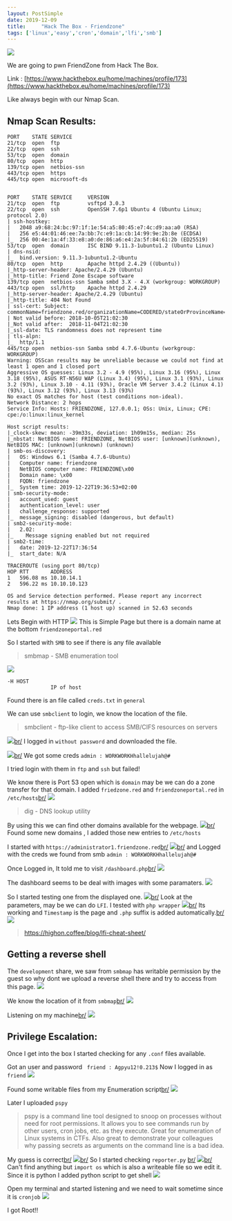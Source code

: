 ```yaml
---
layout: PostSimple
date: 2019-12-09
title:     "Hack The Box - Friendzone"
tags: ['linux','easy','cron','domain','lfi','smb']
---
```


![](https://raw.githubusercontent.com/ghostbyt3/ghostbyt3.github.io/master/public/static/images/htb-friendzone/1.png)

We are going to pwn FriendZone from Hack The Box.

Link : [https://www.hackthebox.eu/home/machines/profile/173](https://www.hackthebox.eu/home/machines/profile/173)


Like always begin with our Nmap Scan.

## Nmap Scan Results:

```
PORT    STATE SERVICE
21/tcp  open  ftp
22/tcp  open  ssh
53/tcp  open  domain
80/tcp  open  http
139/tcp open  netbios-ssn
443/tcp open  https
445/tcp open  microsoft-ds


PORT    STATE SERVICE     VERSION
21/tcp  open  ftp         vsftpd 3.0.3
22/tcp  open  ssh         OpenSSH 7.6p1 Ubuntu 4 (Ubuntu Linux; protocol 2.0)
| ssh-hostkey: 
|   2048 a9:68:24:bc:97:1f:1e:54:a5:80:45:e7:4c:d9:aa:a0 (RSA)
|   256 e5:44:01:46:ee:7a:bb:7c:e9:1a:cb:14:99:9e:2b:8e (ECDSA)
|_  256 00:4e:1a:4f:33:e8:a0:de:86:a6:e4:2a:5f:84:61:2b (ED25519)
53/tcp  open  domain      ISC BIND 9.11.3-1ubuntu1.2 (Ubuntu Linux)
| dns-nsid: 
|_  bind.version: 9.11.3-1ubuntu1.2-Ubuntu
80/tcp  open  http        Apache httpd 2.4.29 ((Ubuntu))
|_http-server-header: Apache/2.4.29 (Ubuntu)
|_http-title: Friend Zone Escape software
139/tcp open  netbios-ssn Samba smbd 3.X - 4.X (workgroup: WORKGROUP)
443/tcp open  ssl/http    Apache httpd 2.4.29
|_http-server-header: Apache/2.4.29 (Ubuntu)
|_http-title: 404 Not Found
| ssl-cert: Subject: commonName=friendzone.red/organizationName=CODERED/stateOrProvinceName=CODERED/countryName=JO
| Not valid before: 2018-10-05T21:02:30
|_Not valid after:  2018-11-04T21:02:30
|_ssl-date: TLS randomness does not represent time
| tls-alpn: 
|_  http/1.1
445/tcp open  netbios-ssn Samba smbd 4.7.6-Ubuntu (workgroup: WORKGROUP)
Warning: OSScan results may be unreliable because we could not find at least 1 open and 1 closed port
Aggressive OS guesses: Linux 3.2 - 4.9 (95%), Linux 3.16 (95%), Linux 3.18 (95%), ASUS RT-N56U WAP (Linux 3.4) (95%), Linux 3.1 (93%), Linux 3.2 (93%), Linux 3.10 - 4.11 (93%), Oracle VM Server 3.4.2 (Linux 4.1) (93%), Linux 3.12 (93%), Linux 3.13 (93%)
No exact OS matches for host (test conditions non-ideal).
Network Distance: 2 hops
Service Info: Hosts: FRIENDZONE, 127.0.0.1; OSs: Unix, Linux; CPE: cpe:/o:linux:linux_kernel

Host script results:
|_clock-skew: mean: -39m33s, deviation: 1h09m15s, median: 25s
|_nbstat: NetBIOS name: FRIENDZONE, NetBIOS user: [unknown](unknown), NetBIOS MAC: [unknown](unknown) (unknown)
| smb-os-discovery: 
|   OS: Windows 6.1 (Samba 4.7.6-Ubuntu)
|   Computer name: friendzone
|   NetBIOS computer name: FRIENDZONE\x00
|   Domain name: \x00
|   FQDN: friendzone
|_  System time: 2019-12-22T19:36:53+02:00
| smb-security-mode: 
|   account_used: guest
|   authentication_level: user
|   challenge_response: supported
|_  message_signing: disabled (dangerous, but default)
| smb2-security-mode: 
|   2.02: 
|_    Message signing enabled but not required
| smb2-time: 
|   date: 2019-12-22T17:36:54
|_  start_date: N/A

TRACEROUTE (using port 80/tcp)
HOP RTT       ADDRESS
1   596.08 ms 10.10.14.1
2   596.22 ms 10.10.10.123

OS and Service detection performed. Please report any incorrect results at https://nmap.org/submit/ .
Nmap done: 1 IP address (1 host up) scanned in 52.63 seconds
```

Lets Begin with HTTP 
![](https://raw.githubusercontent.com/ghostbyt3/ghostbyt3.github.io/master/public/static/images/htb-friendzone/2.png)
This is Simple Page but there is a domain name at the bottom ``friendzoneportal.red``

So I started with ``SMB`` to see if there is any file available

> smbmap - SMB enumeration tool

![](https://raw.githubusercontent.com/ghostbyt3/ghostbyt3.github.io/master/public/static/images/htb-friendzone/3.png)

```
-H HOST
              IP of host
```
Found there is an file called ``creds.txt`` in ``general``

We can use ``smbclient`` to login, we know the location of the file.

>smbclient - ftp-like client to access SMB/CIFS resources on servers

![](https://raw.githubusercontent.com/ghostbyt3/ghostbyt3.github.io/master/public/static/images/htb-friendzone/4.png)[br/](br/)
I logged in ``without password`` and downloaded the file.

![](https://raw.githubusercontent.com/ghostbyt3/ghostbyt3.github.io/master/public/static/images/htb-friendzone/5.png)[br/](br/)
We got some creds `` admin : WORKWORKHhallelujah@# ``

I tried login with them in ``ftp`` and ``ssh`` but failed!

We know there is Port 53 open which is ``domain`` may be we can do a zone transfer for that domain.
I added ``friedzone.red`` and ``friendzoneportal.red`` in ``/etc/hosts``[br/](br/)
![](https://raw.githubusercontent.com/ghostbyt3/ghostbyt3.github.io/master/public/static/images/htb-friendzone/6.png)

> dig - DNS lookup utility

By using this we can find other domains available for the webpage.
![](https://raw.githubusercontent.com/ghostbyt3/ghostbyt3.github.io/master/public/static/images/htb-friendzone/7.png)[br/](br/)
Found some new domains , I added those new entries to ``/etc/hosts``

I started with ``https://administrator1.friendzone.red``[br/](br/)
![](https://raw.githubusercontent.com/ghostbyt3/ghostbyt3.github.io/master/public/static/images/htb-friendzone/8.png)[br/](br/)
and Logged with the creds we found from smb `` admin : WORKWORKHhallelujah@# ``

Once Logged in, It told me to visit ``/dashboard.php``[br/](br/)
![](https://raw.githubusercontent.com/ghostbyt3/ghostbyt3.github.io/master/public/static/images/htb-friendzone/9.png)

The dashboard seems to be deal with images with some paramaters.
![](https://raw.githubusercontent.com/ghostbyt3/ghostbyt3.github.io/master/public/static/images/htb-friendzone/10.png)

So I started testing one from the displayed one.
![](https://raw.githubusercontent.com/ghostbyt3/ghostbyt3.github.io/master/public/static/images/htb-friendzone/11.png)[br/](br/)
Look at the parameters, may be we can do ``LFI``.
I tested with ``php wrapper``
![](https://raw.githubusercontent.com/ghostbyt3/ghostbyt3.github.io/master/public/static/images/htb-friendzone/12.png)[br/](br/)
Its working and ``Timestamp`` is the page and ``.php`` suffix is added automatically.[br/](br/)
![](https://raw.githubusercontent.com/ghostbyt3/ghostbyt3.github.io/master/public/static/images/htb-friendzone/13.png)

>https://highon.coffee/blog/lfi-cheat-sheet/

## Getting a reverse shell

The ``development`` share, we saw from ``smbmap`` has writable permission by the guest so why dont we upload a reverse shell there and try to access from this page.
![](https://raw.githubusercontent.com/ghostbyt3/ghostbyt3.github.io/master/public/static/images/htb-friendzone/14.png)

We know the location of it from ``smbmap``[br/](br/)
![](https://raw.githubusercontent.com/ghostbyt3/ghostbyt3.github.io/master/public/static/images/htb-friendzone/15.png)

Listening on my machine[br/](br/)
![](https://raw.githubusercontent.com/ghostbyt3/ghostbyt3.github.io/master/public/static/images/htb-friendzone/16.png)

## Privilege Escalation:

Once I get into the box I started checking for any ``.conf`` files available.

Got an user and password ``  friend : Agpyu12!0.213$ ``
Now I logged in as ``friend``
![](https://raw.githubusercontent.com/ghostbyt3/ghostbyt3.github.io/master/public/static/images/htb-friendzone/18.png)

Found some writable files from my Enumeration script[br/](br/)
![](https://raw.githubusercontent.com/ghostbyt3/ghostbyt3.github.io/master/public/static/images/htb-friendzone/17.png)

Later I uploaded ``pspy``

>pspy is a command line tool designed to snoop on processes without need for root permissions. It allows you to see commands run by other users, cron jobs, etc. as they execute. Great for enumeration of Linux systems in CTFs. Also great to demonstrate your colleagues why passing secrets as arguments on the command line is a bad idea.

My guess is correct[br/](br/)
![](https://raw.githubusercontent.com/ghostbyt3/ghostbyt3.github.io/master/public/static/images/htb-friendzone/19.png)[br/](br/)
So I started checking ``reporter.py`` [br/](br/)
![](https://raw.githubusercontent.com/ghostbyt3/ghostbyt3.github.io/master/public/static/images/htb-friendzone/20.png)[br/](br/)
Can't find anything but ``import os`` which is also a writeable file so we edit it.
Since it is python I added python script to get shell
![](https://raw.githubusercontent.com/ghostbyt3/ghostbyt3.github.io/master/public/static/images/htb-friendzone/21.png)

Open my terminal and started listening and we need to wait sometime since it is ``cronjob``
![](https://raw.githubusercontent.com/ghostbyt3/ghostbyt3.github.io/master/public/static/images/htb-friendzone/22.png)

I got Root!!





